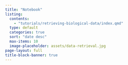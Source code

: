 ```yaml
---
title: "Notebook"
listing:
  contents: 
    - "tutorials/retrieving-biological-data/index.qmd"
  type: default
  categories: true
  sort: "date desc"
  max-items: 10
  image-placeholder: assets/data-retrieval.jpg
page-layout: full
title-block-banner: true
---
```

  
